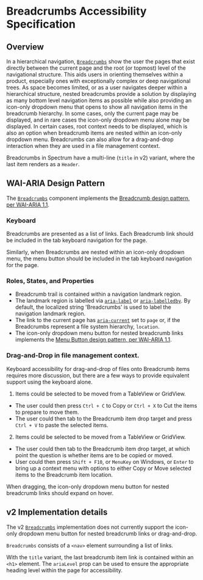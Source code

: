 <!-- Copyright 2020 Adobe. All rights reserved.
This file is licensed to you under the Apache License, Version 2.0 (the "License");
you may not use this file except in compliance with the License. You may obtain a copy
of the License at http://www.apache.org/licenses/LICENSE-2.0
Unless required by applicable law or agreed to in writing, software distributed under
the License is distributed on an "AS IS" BASIS, WITHOUT WARRANTIES OR REPRESENTATIONS
OF ANY KIND, either express or implied. See the License for the specific language
governing permissions and limitations under the License. -->

# Breadcrumbs Accessibility Specification

## Overview

In a hierarchical navigation, [`Breadcrumbs`](https://react-spectrum.corp.adobe.com/components/Breadcrumbs) show the user the pages that exist directly between the current page and the root (or topmost) level of the navigational structure.
This aids users in orienting themselves within a product, especially ones with exceptionally complex or deep navigational trees.
As space becomes limited, or as a user navigates deeper within a hierarchical structure, nested breadcrumbs provide a solution by displaying as many bottom level navigation items as possible while also providing an icon-only dropdown menu that opens to show all navigation items in the breadcrumb hierarchy.
In some cases, only the current page may be displayed, and in rare cases the icon-only dropdown menu alone may be displayed.
In certain cases, root context needs to be displayed, which is also an option when breadcrumb items are nested within an icon-only dropdown menu.
Breadcrumbs can also allow for a drag-and-drop interaction when they are used in a file management context.

Breadcrumbs in Spectrum have a multi-line (`title` in v2) variant, where the last item renders as a `Header`.

## WAI-ARIA Design Pattern

The [`Breadcrumbs`](https://react-spectrum.corp.adobe.com/components/Breadcrumbs) component implements the [Breadcrumb design pattern, per WAI-ARIA 1.1](https://www.w3.org/TR/wai-aria-practices/#breadcrumb).

### Keyboard

Breadcrumbs are presented as a list of links. Each Breadcrumb link should be included in the tab keyboard navigation for the page.

Similarly, when Breadcrumbs are nested within an icon-only dropdown menu, the menu button should be included in the tab keyboard navigation for the page.

### Roles, States, and Properties

- Breadcrumb trail is contained within a navigation landmark region.
- The landmark region is labelled via [`aria-label`](https://www.w3.org/TR/wai-aria-1.1/#aria-label) or [`aria-labelledby`](https://www.w3.org/TR/wai-aria-1.1/#aria-labelledby). By default, the localized string 'Breadcrumbs' is used to label the navigation landmark region.
- The link to the current page has [`aria-current`](https://www.w3.org/TR/wai-aria-1.1/#aria-current) set to `page` or, if the Breadcrumbs represent a file system hierarchy, `location`.
- The icon-only dropdown menu button for nested breadcrumb links implements the [Menu Button design pattern, per WAI-ARIA 1.1](https://www.w3.org/TR/wai-aria-practices/#menubutton).

### Drag-and-Drop in file management context.

Keyboard accessibility for drag-and-drop of files onto Breadcrumb items requires more discussion, but there are a few ways to provide equivalent support using the keyboard alone.

1. Items could be selected to be moved from a TableView or GridView.
  - The user could then press `Ctrl + C` to Copy or `Ctrl + X` to Cut the items to prepare to move them.
  - The user could then tab to the Breadcrumb item drop target and press `Ctrl + V` to paste the selected items.
2. Items could be selected to be moved from a TableView or GridView.
  - The user could then tab to the Breadcrumb item drop target, at which point the question is whether items are to be copied or moved.
  - User could then press `Shift + F10`, or `MenuKey` on Windows, or `Enter` to bring up a context menu with options to either Copy or Move selected items to the Breadcrumb item location.

When dragging, the icon-only dropdown menu button for nested breadcrumb links should expand on hover.

## v2 Implementation details

The v2 [`Breadcrumbs`](https://react-spectrum.corp.adobe.com/components/Breadcrumbs) implementation does not currently support the icon-only dropdown menu button for nested breadcrumb links or drag-and-drop.

`Breadcrumbs` consists of a `<nav>` element surrounding a list of links.

With the `title` variant, the last breadcrumb item link is contained within an `<h1>` element.
The `ariaLevel` prop can be used to ensure the appropriate heading level within the page for accessibility.
